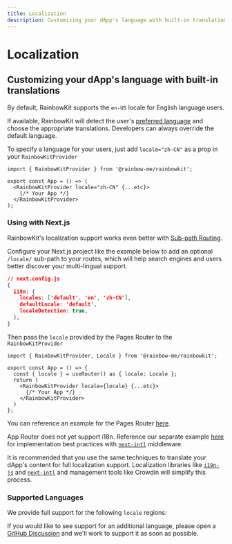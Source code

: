 ```yaml
---
title: Localization
description: Customizing your dApp's language with built-in translations
---
```


# Localization

## Customizing your dApp's language with built-in translations

By default, RainbowKit supports the `en-US` locale for English language users.

If available, RainbowKit will detect the user's [preferred language](https://developer.mozilla.org/en-US/docs/Web/API/Navigator/language) and choose the appropriate translations. Developers can always override the default language.

To specify a language for your users, just add `locale="zh-CN"` as a prop in your `RainbowKitProvider`

```tsx
import { RainbowKitProvider } from '@rainbow-me/rainbowkit';

export const App = () => (
  <RainbowKitProvider locale="zh-CN" {...etc}>
    {/* Your App */}
  </RainbowKitProvider>
);
```

### Using with Next.js

RainbowKit's localization support works even better with [Sub-path Routing](https://nextjs.org/docs/pages/building-your-application/routing/internationalization#sub-path-routing).

Configure your Next.js project like the example below to add an optional `/locale/` sub-path to your routes, which will help search engines and users better discover your multi-lingual support.

```json
// next.config.js
{
  i18n: {
    locales: ['default', 'en', 'zh-CN'],
    defaultLocale: 'default',
    localeDetection: true,
  },
}
```

Then pass the `locale` provided by the Pages Router to the `RainbowKitProvider`

```tsx
import { RainbowKitProvider, Locale } from '@rainbow-me/rainbowkit';

export const App = () => {
  const { locale } = useRouter() as { locale: Locale };
  return (
    <RainbowKitProvider locale={locale} {...etc}>
      {/* Your App */}
    </RainbowKitProvider>
  )
};
```

You can reference an example for the Pages Router [here](https://github.com/rainbow-me/rainbowkit/tree/main/examples/with-next).

App Router does not yet support i18n. Reference our separate example [here](https://github.com/rainbow-me/rainbowkit/tree/main/examples/with-next-app-i18n) for implementation best practices with [`next-intl`](https://github.com/amannn/next-intl) middleware.

It is recommended that you use the same techniques to translate your dApp's content for full localization support. Localization libraries like [`i18n-js`](https://github.com/fnando/i18n) and [`next-intl`](https://github.com/amannn/next-intl) and management tools like Crowdin will simplify this process.

### Supported Languages

We provide full support for the following `locale` regions:

<Table
  header={[
    'Language', 'Region', 'Locale', 'Shortform'
  ]}
  dataTypes={[
    'string', 'string', 'code', 'code'
  ]}
  data={[
    ['English', 'United States 🇺🇸', 'en-US', 'en'],
    ['中文', 'Mainland China 🇨🇳', 'zh-CN', 'zh'],
    ['हिंदी', 'India 🇮🇳', 'hi-IN', 'hi'],
    ['Español', 'Latin America 🌎', 'es-419', 'es'],
    ['Français', 'France 🇫🇷', 'fr-FR', 'fr'],
    ['العربية', 'Middle East 🌍', 'ar-AR', 'ar'],
    ['Português', 'Brazil 🇧🇷', 'pt-BR', 'pt'],
    ['Русский', 'Russia 🇷🇺', 'ru-RU', 'ru'],
    ['Bahasa Indonesia', 'Indonesia 🇮🇩', 'id-ID', 'id'],
    ['日本語', 'Japan 🇯🇵', 'ja-JP', 'ja'],
    ['Türkçe', 'Turkey 🇹🇷', 'tr-TR', 'tr'],
    ['한국어', 'South Korea 🇰🇷', 'ko-KR', 'ko'],
    ['ภาษาไทย', 'Thailand 🇹🇭', 'th-TH', 'th'],
  ]}
/>

If you would like to see support for an additional language, please open a [GitHub Discussion](https://github.com/rainbow-me/rainbowkit/discussions/new?category=ideas) and we'll work to support it as soon as possible.